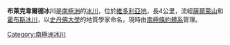 {{Coord|77|56|S|164|11|E|source:GNIS|display=title}}

'''布萊克韋爾德冰川'''是[[南極洲|南極洲]]的[[冰川|冰川]]，位於[[維多利亞地|維多利亞地]]，長4公里，流經[[薩爾蒙山|薩爾蒙山]]和[[霍布斯冰川|霍布斯冰川]]，以[[史丹佛大學|史丹佛大學]]的地質學家命名，現時由[[南極條約體系|南極條約體系]]管理。

{{DEFAULTSORT:Blackwelder Glacier}}
[[Category:南極洲冰川|Category:南極洲冰川]]


{{ScottCoast-geo-stub}}